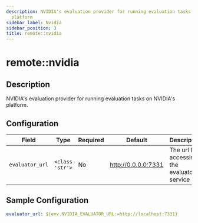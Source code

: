 ```yaml
---
description: NVIDIA's evaluation provider for running evaluation tasks on NVIDIA's
  platform
sidebar_label: Nvidia
sidebar_position: 3
title: remote::nvidia
---
```


# remote::nvidia

## Description

NVIDIA's evaluation provider for running evaluation tasks on NVIDIA's platform.

## Configuration

| Field | Type | Required | Default | Description |
|-------|------|----------|---------|-------------|
| `evaluator_url` | `<class 'str'>` | No | http://0.0.0.0:7331 | The url for accessing the evaluator service |

## Sample Configuration

```yaml
evaluator_url: ${env.NVIDIA_EVALUATOR_URL:=http://localhost:7331}
```
